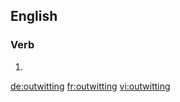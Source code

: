 ==English==

===Verb===
{{head|en}}

# {{present participle of|outwit}}

[[de:outwitting]]
[[fr:outwitting]]
[[vi:outwitting]]